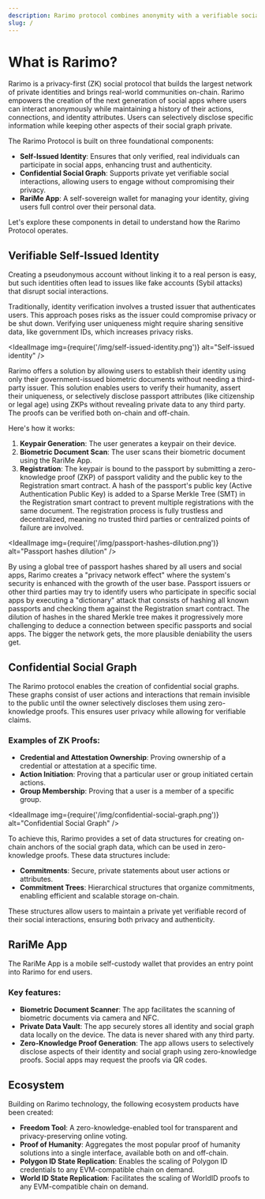 ```yaml
---
description: Rarimo protocol combines anonymity with a verifiable social graph using zero-knowledge proofs, ensuring private social interactions.
slug: /
---
```


# What is Rarimo?

Rarimo is a privacy-first (ZK) social protocol that builds the largest network of private identities and brings real-world communities on-chain. Rarimo empowers the creation of the next generation of social apps where users can interact anonymously while maintaining a history of their actions, connections, and identity attributes. Users can selectively disclose specific information while keeping other aspects of their social graph private.

The Rarimo Protocol is built on three foundational components:
- **Self-Issued Identity**: Ensures that only verified, real individuals can participate in social apps, enhancing trust and authenticity.
- **Confidential Social Graph**: Supports private yet verifiable social interactions, allowing users to engage without compromising their privacy.
- **RariMe App**: A self-sovereign wallet for managing your identity, giving users full control over their personal data.

Let's explore these components in detail to understand how the Rarimo Protocol operates.

## Verifiable Self-Issued Identity

Creating a pseudonymous account without linking it to a real person is easy, but such identities often lead to issues like fake accounts (Sybil attacks) that disrupt social interactions.

Traditionally, identity verification involves a trusted issuer that authenticates users. This approach poses risks as the issuer could compromise privacy or be shut down. Verifying user uniqueness might require sharing sensitive data, like government IDs, which increases privacy risks.

<IdealImage img={require('/img/self-issued-identity.png')} alt="Self-issued identity" />

Rarimo offers a solution by allowing users to establish their identity using only their government-issued biometric documents without needing a third-party issuer. This solution enables users to verify their humanity, assert their uniqueness, or selectively disclose passport attributes (like citizenship or legal age) using ZKPs without revealing private data to any third party. The proofs can be verified both on-chain and off-chain.

Here's how it works:

1. **Keypair Generation**: The user generates a keypair on their device.
2. **Biometric Document Scan**: The user scans their biometric document using the RariMe App.
3. **Registration**: The keypair is bound to the passport by submitting a zero-knowledge proof (ZKP) of passport validity and the public key to the Registration smart contract. A hash of the passport's public key (Active Authentication Public Key) is added to a Sparse Merkle Tree (SMT) in the Registration smart contract to prevent multiple registrations with the same document. The registration process is fully trustless and decentralized, meaning no trusted third parties or centralized points of failure are involved.

<IdealImage img={require('/img/passport-hashes-dilution.png')} alt="Passport hashes dilution" />

By using a global tree of passport hashes shared by all users and social apps, Rarimo creates a "privacy network effect" where the system's security is enhanced with the growth of the user base. Passport issuers or other third parties may try to identify users who participate in specific social apps by executing a "dictionary" attack that consists of hashing all known passports and checking them against the Registration smart contract. The dilution of hashes in the shared Merkle tree makes it progressively more challenging to deduce a connection between specific passports and social apps. The bigger the network gets, the more plausible deniability the users get.

## Confidential Social Graph

The Rarimo protocol enables the creation of confidential social graphs. These graphs consist of user actions and interactions that remain invisible to the public until the owner selectively discloses them using zero-knowledge proofs. This ensures user privacy while allowing for verifiable claims.

### Examples of ZK Proofs:
- **Credential and Attestation Ownership**: Proving ownership of a credential or attestation at a specific time.
- **Action Initiation**: Proving that a particular user or group initiated certain actions.
- **Group Membership**: Proving that a user is a member of a specific group.

<IdealImage img={require('/img/confidential-social-graph.png')} alt="Confidential Social Graph" />

To achieve this, Rarimo provides a set of data structures for creating on-chain anchors of the social graph data, which can be used in zero-knowledge proofs. These data structures include:

- **Commitments**: Secure, private statements about user actions or attributes.
- **Commitment Trees**: Hierarchical structures that organize commitments, enabling efficient and scalable storage on-chain.

These structures allow users to maintain a private yet verifiable record of their social interactions, ensuring both privacy and authenticity.

## RariMe App

The RariMe App is a mobile self-custody wallet that provides an entry point into Rarimo for end users.

### Key features:

- **Biometric Document Scanner**: The app facilitates the scanning of biometric documents via camera and NFC.
- **Private Data Vault**: The app securely stores all identity and social graph data locally on the device. The data is never shared with any third party.
- **Zero-Knowledge Proof Generation**: The app allows users to selectively disclose aspects of their identity and social graph using zero-knowledge proofs. Social apps may request the proofs via QR codes.

## Ecosystem

Building on Rarimo technology, the following ecosystem products have been created:

- **Freedom Tool**: A zero-knowledge-enabled tool for transparent and privacy-preserving online voting.
- **Proof of Humanity**: Aggregates the most popular proof of humanity solutions into a single interface, available both on and off-chain.
- **Polygon ID State Replication**: Enables the scaling of Polygon ID credentials to any EVM-compatible chain on demand.
- **World ID State Replication**: Facilitates the scaling of WorldID proofs to any EVM-compatible chain on demand.
